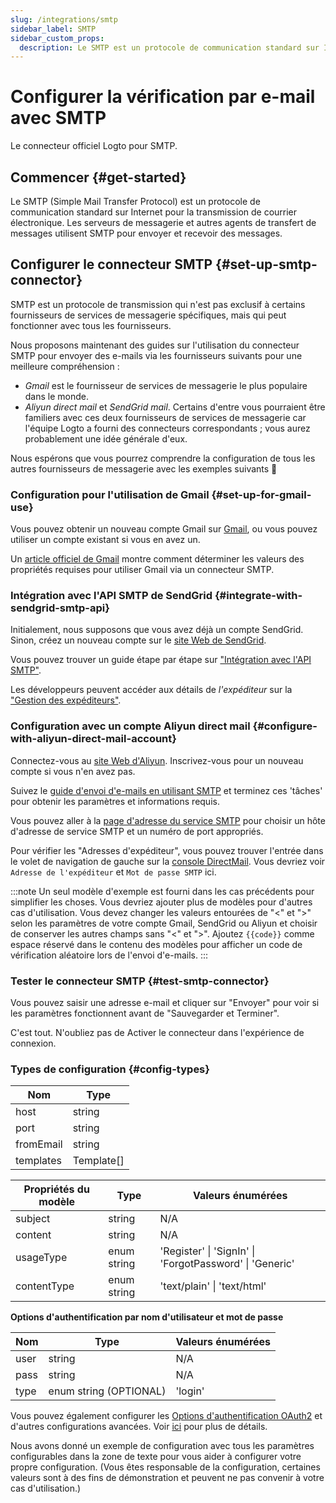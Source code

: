 ```yaml
---
slug: /integrations/smtp
sidebar_label: SMTP
sidebar_custom_props:
  description: Le SMTP est un protocole de communication standard sur Internet pour la transmission de courrier électronique.
---
```



# Configurer la vérification par e-mail avec SMTP

Le connecteur officiel Logto pour SMTP.

<GuideTip />

## Commencer \{#get-started}

Le SMTP (Simple Mail Transfer Protocol) est un protocole de communication standard sur Internet pour la transmission de courrier électronique. Les serveurs de messagerie et autres agents de transfert de messages utilisent SMTP pour envoyer et recevoir des messages.

## Configurer le connecteur SMTP \{#set-up-smtp-connector}

SMTP est un protocole de transmission qui n'est pas exclusif à certains fournisseurs de services de messagerie spécifiques, mais qui peut fonctionner avec tous les fournisseurs.

Nous proposons maintenant des guides sur l'utilisation du connecteur SMTP pour envoyer des e-mails via les fournisseurs suivants pour une meilleure compréhension :

- _Gmail_ est le fournisseur de services de messagerie le plus populaire dans le monde.
- _Aliyun direct mail_ et _SendGrid mail_. Certains d'entre vous pourraient être familiers avec ces deux fournisseurs de services de messagerie car l'équipe Logto a fourni des connecteurs correspondants ; vous aurez probablement une idée générale d'eux.

Nous espérons que vous pourrez comprendre la configuration de tous les autres fournisseurs de messagerie avec les exemples suivants :rocket:

### Configuration pour l'utilisation de Gmail \{#set-up-for-gmail-use}

Vous pouvez obtenir un nouveau compte Gmail sur [Gmail](https://mail.google.com/), ou vous pouvez utiliser un compte existant si vous en avez un.

Un [article officiel de Gmail](https://support.google.com/a/answer/176600) montre comment déterminer les valeurs des propriétés requises pour utiliser Gmail via un connecteur SMTP.

### Intégration avec l'API SMTP de SendGrid \{#integrate-with-sendgrid-smtp-api}

Initialement, nous supposons que vous avez déjà un compte SendGrid. Sinon, créez un nouveau compte sur le [site Web de SendGrid](https://app.sendgrid.com/).

Vous pouvez trouver un guide étape par étape sur ["Intégration avec l'API SMTP"](https://docs.sendgrid.com/for-developers/sending-email/integrating-with-the-smtp-api).

Les développeurs peuvent accéder aux détails de _l'expéditeur_ sur la ["Gestion des expéditeurs"](https://mc.sendgrid.com/senders).

### Configuration avec un compte Aliyun direct mail \{#configure-with-aliyun-direct-mail-account}

Connectez-vous au [site Web d'Aliyun](https://cn.aliyun.com/). Inscrivez-vous pour un nouveau compte si vous n'en avez pas.

Suivez le [guide d'envoi d'e-mails en utilisant SMTP](https://www.alibabacloud.com/help/en/directmail/latest/send-emails-using-smtp) et terminez ces 'tâches' pour obtenir les paramètres et informations requis.

Vous pouvez aller à la [page d'adresse du service SMTP](https://www.alibabacloud.com/help/en/directmail/latest/smtp-service-address) pour choisir un hôte d'adresse de service SMTP et un numéro de port appropriés.

Pour vérifier les "Adresses d'expéditeur", vous pouvez trouver l'entrée dans le volet de navigation de gauche sur la [console DirectMail](https://dm.console.aliyun.com/). Vous devriez voir `Adresse de l'expéditeur` et `Mot de passe SMTP` ici.

:::note
Un seul modèle d'exemple est fourni dans les cas précédents pour simplifier les choses. Vous devriez ajouter plus de modèles pour d'autres cas d'utilisation.
Vous devez changer les valeurs entourées de "\<" et ">" selon les paramètres de votre compte Gmail, SendGrid ou Aliyun et choisir de conserver les autres champs sans "\<" et ">".
Ajoutez `{{code}}` comme espace réservé dans le contenu des modèles pour afficher un code de vérification aléatoire lors de l'envoi d'e-mails.
:::

### Tester le connecteur SMTP \{#test-smtp-connector}

Vous pouvez saisir une adresse e-mail et cliquer sur "Envoyer" pour voir si les paramètres fonctionnent avant de "Sauvegarder et Terminer".

C'est tout. N'oubliez pas de <MainSiteUrl href="/connectors/email-connectors/#enable-email-sign-up-or-sign-in">Activer le connecteur dans l'expérience de connexion</MainSiteUrl>.

### Types de configuration \{#config-types}

| Nom       | Type       |
| --------- | ---------- |
| host      | string     |
| port      | string     |
| fromEmail | string     |
| templates | Template[] |

| Propriétés du modèle | Type        | Valeurs énumérées                                       |
| -------------------- | ----------- | ------------------------------------------------------- |
| subject              | string      | N/A                                                     |
| content              | string      | N/A                                                     |
| usageType            | enum string | 'Register' \| 'SignIn' \| 'ForgotPassword' \| 'Generic' |
| contentType          | enum string | 'text/plain' \| 'text/html'                             |

**Options d'authentification par nom d'utilisateur et mot de passe**

| Nom  | Type                   | Valeurs énumérées |
| ---- | ---------------------- | ----------------- |
| user | string                 | N/A               |
| pass | string                 | N/A               |
| type | enum string (OPTIONAL) | 'login'           |

Vous pouvez également configurer les [Options d'authentification OAuth2](https://nodemailer.com/smtp/oauth2/) et d'autres configurations avancées. Voir [ici](https://nodemailer.com/smtp/) pour plus de détails.

Nous avons donné un exemple de configuration avec tous les paramètres configurables dans la zone de texte pour vous aider à configurer votre propre configuration. (Vous êtes responsable de la configuration, certaines valeurs sont à des fins de démonstration et peuvent ne pas convenir à votre cas d'utilisation.)
